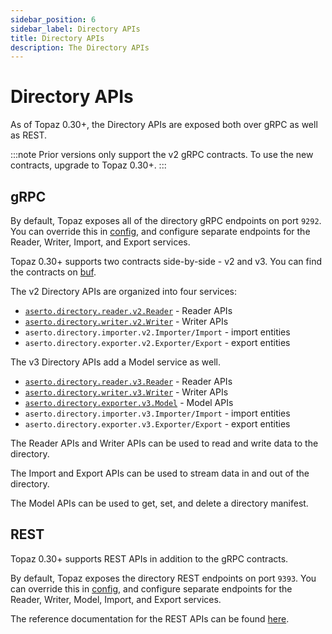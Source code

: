 ```yaml
---
sidebar_position: 6
sidebar_label: Directory APIs
title: Directory APIs
description: The Directory APIs
---
```


# Directory APIs

As of Topaz 0.30+, the Directory APIs are exposed both over gRPC as well as REST.

:::note
Prior versions only support the v2 gRPC contracts. To use the new contracts, upgrade to Topaz 0.30+.
:::

## gRPC

By default, Topaz exposes all of the directory gRPC endpoints on port `9292`. You can override this in [config](/docs/command-line-interface/topaz-cli/configuration), and configure separate endpoints for the Reader, Writer, Import, and Export services.

Topaz 0.30+ supports two contracts side-by-side - v2 and v3. You can find the contracts on [buf](https://buf.build/aserto-dev/directory).

The v2 Directory APIs are organized into four services:
- [`aserto.directory.reader.v2.Reader`](/docs/directory/reader) - Reader APIs
- [`aserto.directory.writer.v2.Writer`](/docs/directory/writer) - Writer APIs
- `aserto.directory.importer.v2.Importer/Import` - import entities
- `aserto.directory.exporter.v2.Exporter/Export` - export entities

The v3 Directory APIs add a Model service as well.
- [`aserto.directory.reader.v3.Reader`](/docs/directory/reader) - Reader APIs
- [`aserto.directory.writer.v3.Writer`](/docs/directory/writer) - Writer APIs
- [`aserto.directory.exporter.v3.Model`](/docs/directory/model) - Model APIs
- `aserto.directory.importer.v3.Importer/Import` - import entities
- `aserto.directory.exporter.v3.Exporter/Export` - export entities

The Reader APIs and Writer APIs can be used to read and write data to the directory.

The Import and Export APIs can be used to stream data in and out of the directory.

The Model APIs can be used to get, set, and delete a directory manifest.

## REST

Topaz 0.30+ supports REST APIs in addition to the gRPC contracts.

By default, Topaz exposes the directory REST endpoints on port `9393`. You can override this in [config](/docs/command-line-interface/topaz-cli/configuration), and configure separate endpoints for the Reader, Writer, Model, Import, and Export services.

The reference documentation for the REST APIs can be found [here](https://aserto.readme.io/reference/directoryreaderv3check).
